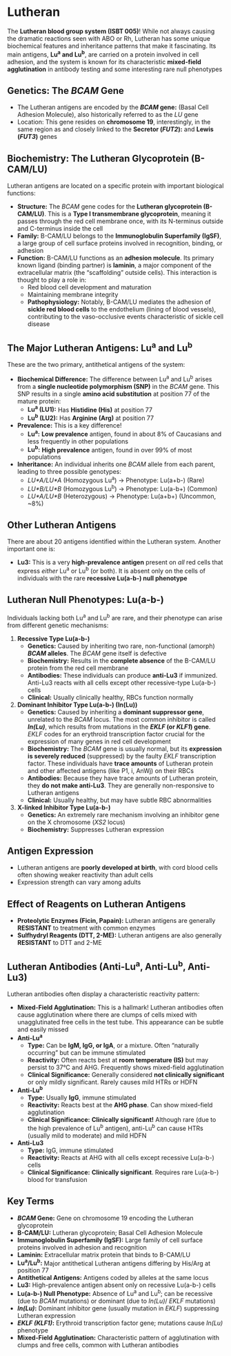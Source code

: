 # Lutheran {-}

The **Lutheran blood group system (ISBT 005)**! While not always causing the dramatic reactions seen with ABO or Rh, Lutheran has some unique biochemical features and inheritance patterns that make it fascinating. Its main antigens, **Lu<sup>a</sup> and Lu<sup>b</sup>**, are carried on a protein involved in cell adhesion, and the system is known for its characteristic **mixed-field agglutination** in antibody testing and some interesting rare null phenotypes

## **Genetics: The *BCAM* Gene** {-}

*   The Lutheran antigens are encoded by the ***BCAM* gene:** (Basal Cell Adhesion Molecule), also historically referred to as the *LU* gene
*   Location: This gene resides on **chromosome 19**, interestingly, in the same region as and closely linked to the **Secretor (*FUT2*):** and **Lewis (*FUT3*)** genes

## **Biochemistry: The Lutheran Glycoprotein (B-CAM/LU)** {-}

Lutheran antigens are located on a specific protein with important biological functions:

*   **Structure:** The *BCAM* gene codes for the **Lutheran glycoprotein (B-CAM/LU)**. This is a **Type I transmembrane glycoprotein**, meaning it passes through the red cell membrane once, with its N-terminus outside and C-terminus inside the cell
*   **Family:** B-CAM/LU belongs to the **Immunoglobulin Superfamily (IgSF)**, a large group of cell surface proteins involved in recognition, binding, or adhesion
*   **Function:** B-CAM/LU functions as an **adhesion molecule**. Its primary known ligand (binding partner) is **laminin**, a major component of the extracellular matrix (the "scaffolding" outside cells). This interaction is thought to play a role in:
    *   Red blood cell development and maturation
    *   Maintaining membrane integrity
    *   **Pathophysiology:** Notably, B-CAM/LU mediates the adhesion of **sickle red blood cells** to the endothelium (lining of blood vessels), contributing to the vaso-occlusive events characteristic of sickle cell disease

## **The Major Lutheran Antigens: Lu<sup>a</sup> and Lu<sup>b</sup>** {-}

These are the two primary, antithetical antigens of the system:

*   **Biochemical Difference:** The difference between Lu<sup>a</sup> and Lu<sup>b</sup> arises from a **single nucleotide polymorphism (SNP)** in the *BCAM* gene. This SNP results in a single **amino acid substitution** at position 77 of the mature protein:
    *   **Lu<sup>a</sup> (LU1):** Has **Histidine (His)** at position 77
    *   **Lu<sup>b</sup> (LU2):** Has **Arginine (Arg)** at position 77
*   **Prevalence:** This is a key difference!
    *   **Lu<sup>a</sup>:** **Low prevalence** antigen, found in about 8% of Caucasians and less frequently in other populations
    *   **Lu<sup>b</sup>:** **High prevalence** antigen, found in over 99% of most populations
*   **Inheritance:** An individual inherits one *BCAM* allele from each parent, leading to three possible genotypes:
    *   *LU\*A/LU\*A* (Homozygous Lu<sup>a</sup>) → Phenotype: Lu(a+b-) (Rare)
    *   *LU\*B/LU\*B* (Homozygous Lu<sup>b</sup>) → Phenotype: Lu(a-b+) (Common)
    *   *LU\*A/LU\*B* (Heterozygous) → Phenotype: Lu(a+b+) (Uncommon, ~8%)

## **Other Lutheran Antigens** {-}

There are about 20 antigens identified within the Lutheran system. Another important one is:

*   **Lu3:** This is a very **high-prevalence antigen** present on *all* red cells that express *either* Lu<sup>a</sup> or Lu<sup>b</sup> (or both). It is absent only on the cells of individuals with the rare **recessive Lu(a-b-) null phenotype**

## **Lutheran Null Phenotypes: Lu(a-b-)** {-}

Individuals lacking both Lu<sup>a</sup> and Lu<sup>b</sup> are rare, and their phenotype can arise from different genetic mechanisms:

1.  **Recessive Type Lu(a-b-)**
    *   **Genetics:** Caused by inheriting two rare, non-functional (amorph) ***BCAM* alleles**. The *BCAM* gene itself is defective
    *   **Biochemistry:** Results in the **complete absence** of the B-CAM/LU protein from the red cell membrane
    *   **Antibodies:** These individuals can produce **anti-Lu3** if immunized. Anti-Lu3 reacts with all cells except other recessive-type Lu(a-b-) cells
    *   **Clinical:** Usually clinically healthy, RBCs function normally

2.  **Dominant Inhibitor Type Lu(a-b-) (In(Lu))**
    *   **Genetics:** Caused by inheriting a **dominant suppressor gene**, unrelated to the *BCAM* locus. The most common inhibitor is called ***In(Lu)***, which results from mutations in the ***EKLF* (or *KLF1*) gene**. *EKLF* codes for an erythroid transcription factor crucial for the expression of many genes in red cell development
    *   **Biochemistry:** The *BCAM* gene is usually normal, but its **expression is severely reduced** (suppressed) by the faulty *EKLF* transcription factor. These individuals have **trace amounts** of Lutheran protein and other affected antigens (like P1, i, AnWj) on their RBCs
    *   **Antibodies:** Because they have trace amounts of Lutheran protein, they **do not make anti-Lu3**. They are generally non-responsive to Lutheran antigens
    *   **Clinical:** Usually healthy, but may have subtle RBC abnormalities

3.  **X-linked Inhibitor Type Lu(a-b-)**
    *   **Genetics:** An extremely rare mechanism involving an inhibitor gene on the X chromosome (*XS2* locus)
    *   **Biochemistry:** Suppresses Lutheran expression

## **Antigen Expression** {-}

*   Lutheran antigens are **poorly developed at birth**, with cord blood cells often showing weaker reactivity than adult cells
*   Expression strength can vary among adults

## **Effect of Reagents on Lutheran Antigens** {-}

*   **Proteolytic Enzymes (Ficin, Papain):** Lutheran antigens are generally **RESISTANT** to treatment with common enzymes
*   **Sulfhydryl Reagents (DTT, 2-ME):** Lutheran antigens are also generally **RESISTANT** to DTT and 2-ME

## **Lutheran Antibodies (Anti-Lu<sup>a</sup>, Anti-Lu<sup>b</sup>, Anti-Lu3)** {-}

Lutheran antibodies often display a characteristic reactivity pattern:

*   **Mixed-Field Agglutination:** This is a hallmark! Lutheran antibodies often cause agglutination where there are clumps of cells mixed with unagglutinated free cells in the test tube. This appearance can be subtle and easily missed
*   **Anti-Lu<sup>a</sup>**
    *   **Type:** Can be **IgM, IgG, or IgA**, or a mixture. Often "naturally occurring" but can be immune stimulated
    *   **Reactivity:** Often reacts best at **room temperature (IS)** but may persist to 37°C and AHG. Frequently shows mixed-field agglutination
    *   **Clinical Significance:** Generally considered **not clinically significant** or only mildly significant. Rarely causes mild HTRs or HDFN

*   **Anti-Lu<sup>b</sup>**
    *   **Type:** Usually **IgG**, immune stimulated
    *   **Reactivity:** Reacts best at the **AHG phase**. Can show mixed-field agglutination
    *   **Clinical Significance:** **Clinically significant!** Although rare (due to the high prevalence of Lu<sup>b</sup> antigen), anti-Lu<sup>b</sup> can cause HTRs (usually mild to moderate) and mild HDFN

*   **Anti-Lu3**
    *   **Type:** IgG, immune stimulated
    *   **Reactivity:** Reacts at AHG with all cells except recessive Lu(a-b-) cells
    *   **Clinical Significance:** **Clinically significant**. Requires rare Lu(a-b-) blood for transfusion

## **Key Terms** {-}

*   ***BCAM* Gene:** Gene on chromosome 19 encoding the Lutheran glycoprotein
*   **B-CAM/LU:** Lutheran glycoprotein; Basal Cell Adhesion Molecule
*   **Immunoglobulin Superfamily (IgSF):** Large family of cell surface proteins involved in adhesion and recognition
*   **Laminin:** Extracellular matrix protein that binds to B-CAM/LU
*   **Lu<sup>a</sup>/Lu<sup>b</sup>:** Major antithetical Lutheran antigens differing by His/Arg at position 77
*   **Antithetical Antigens:** Antigens coded by alleles at the same locus
*   **Lu3:** High-prevalence antigen absent only on recessive Lu(a-b-) cells
*   **Lu(a-b-) Null Phenotype:** Absence of Lu<sup>a</sup> and Lu<sup>b</sup>; can be recessive (due to *BCAM* mutations) or dominant (due to *In(Lu)*/ *EKLF* mutations)
*   ***In(Lu)*:** Dominant inhibitor gene (usually mutation in *EKLF*) suppressing Lutheran expression
*   ***EKLF (KLF1)*:** Erythroid transcription factor gene; mutations cause *In(Lu)* phenotype
*   **Mixed-Field Agglutination:** Characteristic pattern of agglutination with clumps and free cells, common with Lutheran antibodies
